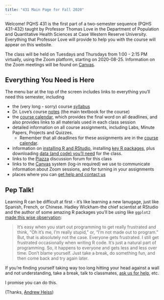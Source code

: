 ```yaml
---
title: "431 Main Page for Fall 2020"
---
```


Welcome! PQHS 431 is the first part of a two-semester sequence (PQHS 431-432) taught by Professor Thomas Love in the Department of Population and Quantitative Health Sciences at Case Western Reserve University. Everything that Professor Love will provide to help you with the course will appear on this website.

The class will be held on Tuesdays and Thursdays from 1:00 - 2:15 PM virtually, using the Zoom platform, starting on 2020-08-25. Information on the Zoom meetings will be found on [Canvas](https://canvas.case.edu).

## Everything You Need is Here

The menu bar at the top of the screen includes links to everything you'll need this semester, including

- the (very long - sorry) course [syllabus](https://thomaselove.github.io/431-2020-syllabus/)
- Dr. Love's course [notes](https://thomaselove.github.io/431-notes/) (the main textbook for the course)
- the [course calendar](calendar.html), which provides the final word on all deadlines, and also provides links to all materials used in each class session
- detailed information on all course assignments, including Labs, Minute Papers, Projects and Quizzes.
    - Remember that all deadlines for these assignments are in the [course calendar](calendar.html).
- information on [installing R and RStudio](software_install.html), installing [key R packages](r_packages.html), plus downloading [data (and code) you'll need](data_index.html) for the class.
- links to the [Piazza](https://piazza.com/case/fall2020/pqhs431) discussion forum for this class
- links to the [Canvas](https://canvas.case.edu/) system (log-in required) we use to communicate information about Zoom sessions, and for turning in your assignments
- places where you can [get help and contact us](contact.html)

## Pep Talk! 

Learning R can be difficult at first - it's like learning a new lanugage, just like Spanish, French, or Chinese. Hadley Wickham-the chief scientist at RStudio and the author of some amazing R packages you'll be using like `ggplot2` [made this wise observation](https://r-posts.com/advice-to-young-and-old-programmers-a-conversation-with-hadley-wickham/):

> It's easy when you start out programming to get really frustrated and think, "Oh it's me, I'm really stupid," or, "I'm not made out to program." But, that is absolutely not the case. Everyone gets frustrated. I still get frustrated occasionally when writing R code. It's just a natural part of programming. So, it happens to everyone and gets less and less over time. Don't blame yourself. Just take a break, do something fun, and then come back and try again later.

If you're finding yourself taking way too long hitting your head against a wall and not understanding, take a break, talk to classmates, [ask us for help](contact.html), etc.

I promise you can do this.

(Thanks, [Andrew Heiss](https://evalf19.classes.andrewheiss.com/syllabus/#pep-talk))